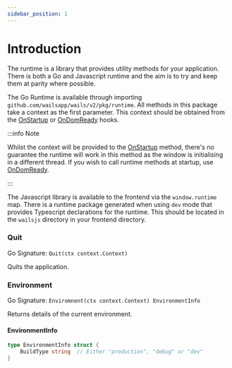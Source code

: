 ```yaml
---
sidebar_position: 1
---
```


# Introduction

The runtime is a library that provides utility methods for your application. There is both a Go and Javascript runtime
and the aim is to try and keep them at parity where possible.

The Go Runtime is available through importing `github.com/wailsapp/wails/v2/pkg/runtime`. All methods in this package
take a context as the first parameter. This context should be obtained from the [OnStartup](../../reference/options#onstartup)
or [OnDomReady](../../reference/options#ondomready) hooks.

:::info Note

Whilst the context will be provided to the
[OnStartup](../../reference/options#onstartup) method, there's no guarantee the runtime will work in this method as
the window is initialising in a different thread. If
you wish to call runtime methods at startup, use [OnDomReady](../../reference/options#ondomready).

:::

The Javascript library is available to the frontend via the `window.runtime` map. There is a runtime package generated when using `dev`
mode that provides Typescript declarations for the runtime. This should be located in the `wailsjs` directory in your
frontend directory.

### Quit

Go Signature: `Quit(ctx context.Context)`

Quits the application.

### Environment

Go Signature: `Enviromnent(ctx context.Context) EnvironmentInfo`

Returns details of the current environment.

#### EnvironmentInfo

```go
type EnvironmentInfo struct {
    BuildType string  // Either "production", "debug" or "dev"
}
```


